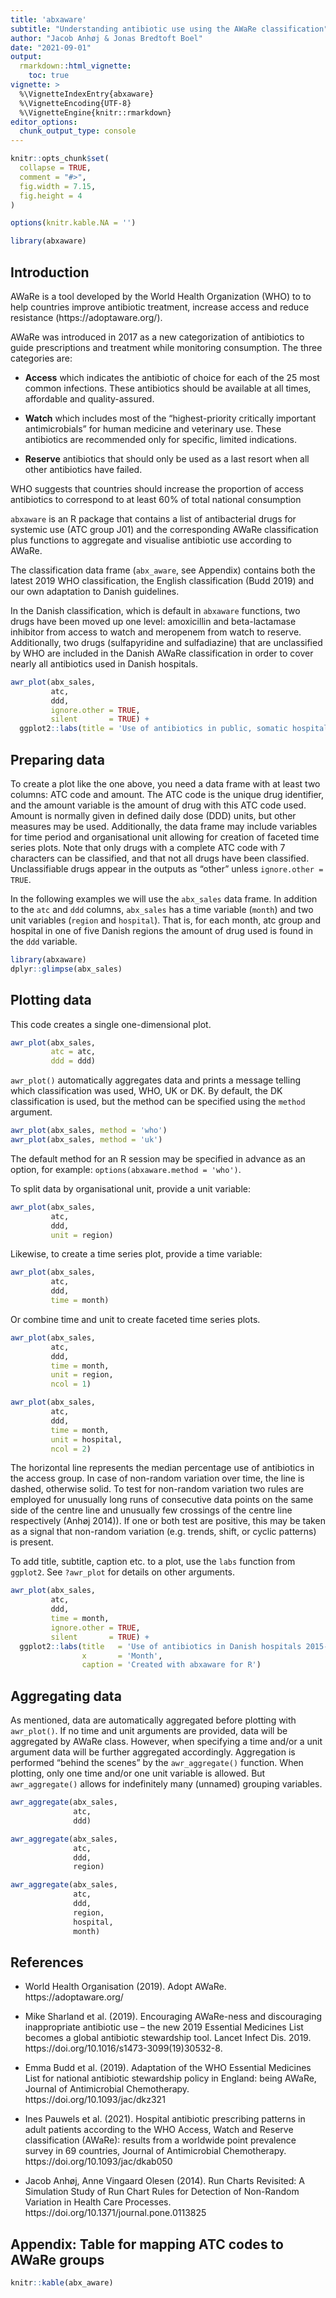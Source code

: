 ```yaml
---
title: 'abxaware'
subtitle: "Understanding antibiotic use using the AWaRe classification"
author: "Jacob Anhøj & Jonas Bredtoft Boel"
date: "2021-09-01"
output: 
  rmarkdown::html_vignette:
    toc: true
vignette: >
  %\VignetteIndexEntry{abxaware}
  %\VignetteEncoding{UTF-8}
  %\VignetteEngine{knitr::rmarkdown}
editor_options: 
  chunk_output_type: console
---
```


```r
knitr::opts_chunk$set(
  collapse = TRUE,
  comment = "#>",
  fig.width = 7.15,
  fig.height = 4
)

options(knitr.kable.NA = '')

library(abxaware)
```

## Introduction

AWaRe is a tool developed by the World Health Organization (WHO) to to help countries improve antibiotic treatment, increase access and reduce resistance (https://adoptaware.org/).

AWaRe was introduced in 2017 as a new categorization of antibiotics to guide prescriptions and treatment while monitoring consumption. The three categories are:

* **Access** which indicates the antibiotic of choice for each of the 25 most common infections. These antibiotics should be available at all times, affordable and quality-assured.

* **Watch** which includes most of the "highest-priority critically important antimicrobials" for human medicine and veterinary use. These antibiotics are recommended only for specific, limited indications.

* **Reserve** antibiotics that should only be used as a last resort when all other antibiotics have failed.

WHO suggests that countries should increase the proportion of access antibiotics to correspond to at least 60% of total national consumption

`abxaware` is an R package that contains a list of antibacterial drugs for systemic use (ATC group J01) and the corresponding AWaRe classification plus functions to aggregate and visualise antibiotic use according to AWaRe.

The classification data frame (`abx_aware`, see Appendix) contains both the latest 2019 WHO classification, the English classification (Budd 2019) and our own adaptation to Danish guidelines. 

In the Danish classification, which is default in `abxaware` functions, two drugs have been moved up one level: amoxicillin and beta-lactamase inhibitor from access to watch and meropenem from watch to reserve. Additionally, two drugs (sulfapyridine and sulfadiazine) that are unclassified by WHO are included in the Danish AWaRe classification in order to cover nearly all antibiotics used in Danish hospitals.


```r
awr_plot(abx_sales, 
         atc, 
         ddd, 
         ignore.other = TRUE,
         silent       = TRUE) +
  ggplot2::labs(title = 'Use of antibiotics in public, somatic hospitals in Denmark 2015-2021')
```

## Preparing data

To create a plot like the one above, you need a data frame with at least two columns: ATC code and amount. The ATC code is the unique drug identifier, and the amount variable is the amount of drug with this ATC code used. Amount is normally given in defined daily dose (DDD) units, but other measures may be used. Additionally, the data frame may include variables for time period and organisational unit allowing for creation of faceted time series plots. Note that only drugs with a complete ATC code with 7 characters can be classified, and that not all drugs have been classified. Unclassifiable drugs appear in the outputs as "other" unless `ignore.other = TRUE`.

<!-- `abxaware` contains two example data frames: `abx_sales` and `abx_days`. See the help pages for details. -->

In the following examples we will use the `abx_sales` data frame. In addition to the `atc` and `ddd` columns, `abx_sales` has a time variable (`month`) and two unit variables (`region` and `hospital`). That is, for each month, atc group and hospital in one of five Danish regions the amount of drug used is found in the `ddd` variable.

```r
library(abxaware)
dplyr::glimpse(abx_sales)
```

## Plotting data

This code creates a single one-dimensional plot.

```r
awr_plot(abx_sales, 
         atc = atc, 
         ddd = ddd)
```

`awr_plot()` automatically aggregates data and prints a message telling which classification was used, WHO, UK or DK. By default, the DK classification is used, but the method can be specified using the `method` argument.

```r
awr_plot(abx_sales, method = 'who')
awr_plot(abx_sales, method = 'uk')
```

The default method for an R session may be specified in advance as an option, for example: `options(abxaware.method = 'who')`.

To split data by organisational unit, provide a unit variable:

```r
awr_plot(abx_sales, 
         atc, 
         ddd, 
         unit = region)
```

Likewise, to create a time series plot, provide a time variable:

```r
awr_plot(abx_sales, 
         atc, 
         ddd, 
         time = month)
```

Or combine time and unit to create faceted time series plots.

```r
awr_plot(abx_sales,
         atc, 
         ddd, 
         time = month, 
         unit = region, 
         ncol = 1)
```

```r
awr_plot(abx_sales,
         atc, 
         ddd, 
         time = month, 
         unit = hospital, 
         ncol = 2)
```

The horizontal line represents the median percentage use of antibiotics in the access group. In case of non-random variation over time, the line is dashed, otherwise solid. To test for non-random variation two rules are employed for unusually long runs of consecutive data points on the same side of the centre line and unusually few crossings of the centre line respectively (Anhøj 2014)). If one or both test are positive, this may be taken as a signal that non-random variation (e.g. trends, shift, or cyclic patterns) is present.

To add title, subtitle, caption etc. to a plot, use the `labs` function from `ggplot2`. See `?awr_plot` for details on other arguments.

```r
awr_plot(abx_sales, 
         atc, 
         ddd, 
         time = month,
         ignore.other = TRUE,
         silent       = TRUE) +
  ggplot2::labs(title   = 'Use of antibiotics in Danish hospitals 2015-2020',
                x       = 'Month',
                caption = 'Created with abxaware for R')
```

## Aggregating data

As mentioned, data are automatically aggregated before plotting with `awr_plot()`. If no time and unit arguments are provided, data will be aggregated by AWaRe class. However, when specifying a time and/or a unit argument data will be further aggregated accordingly. Aggregation is performed "behind the scenes" by the `awr_aggregate()` function. When plotting, only one time and/or one unit variable is allowed. But `awr_aggregate()` allows for indefinitely many (unnamed) grouping variables.

```r
awr_aggregate(abx_sales,
              atc,
              ddd)
```

```r
awr_aggregate(abx_sales,
              atc, 
              ddd, 
              region)
```

```r
awr_aggregate(abx_sales,
              atc, 
              ddd, 
              region, 
              hospital,
              month)
```

## References

* World Health Organisation (2019). Adopt AWaRe. https://adoptaware.org/

* Mike Sharland et al. (2019). Encouraging AWaRe-ness and discouraging inappropriate antibiotic use -- the new 2019 Essential Medicines List becomes a global antibiotic stewardship tool. Lancet Infect Dis. 2019. https://doi.org/10.1016/s1473-3099(19)30532-8.

* Emma Budd et al. (2019). Adaptation of the WHO Essential Medicines List for national antibiotic stewardship policy in England: being AWaRe, Journal of Antimicrobial Chemotherapy. https://doi.org/10.1093/jac/dkz321

* Ines Pauwels et al. (2021). Hospital antibiotic prescribing patterns in adult patients according to the WHO Access, Watch and Reserve classification (AWaRe): results from a worldwide point prevalence survey in 69 countries, Journal of Antimicrobial Chemotherapy. https://doi.org/10.1093/jac/dkab050

* Jacob Anhøj, Anne Vingaard Olesen (2014). Run Charts Revisited: A Simulation Study of Run Chart Rules for Detection of Non-Random Variation in Health Care Processes. https://doi.org/10.1371/journal.pone.0113825

## Appendix: Table for mapping ATC codes to AWaRe groups
```r
knitr::kable(abx_aware)
```


